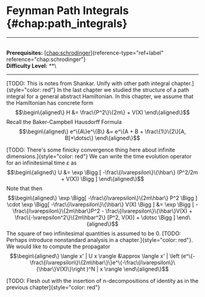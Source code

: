 # Feynman Path Integrals \{#chap:path_integrals\}

------------------------------------------------------------------------

\
**Prerequisites:**
[\[chap:schrodinger\]](#chap:schrodinger)\{reference-type="ref+label"
reference="chap:schrodinger"\}\
**Difficulty Level:** \*\*\

------------------------------------------------------------------------

[TODO: This is notes from Shankar. Unify with other path integral
chapter.]\{style="color: red"\} In the last chapter we studied the
structure of a path integral for a general abstract Hamiltonian. In this
chapter, we assume that the Hamiltonian has concrete form
$$\begin\{aligned\}
    H &= \frac\{P^2\}\{2m\} + V(X)
\end\{aligned\}$$ Recall the Baker-Campbell Hausdorff Formula
$$\begin\{aligned\}
    e^\{A\}e^\{B\} &= e^\{A + B + \frac\{1\}\{2\}[A, B]+\dotsc\}
\end\{aligned\}$$

[TODO: There's some finicky convergence thing here about infinite
dimensions.]\{style="color: red"\} We can write the time evolution
operator for an infinitesimal time $\varepsilon$ as $$\begin\{aligned\}
    U &= \exp \Bigg [ -\frac\{i\varepsilon\}\{\hbar\} (P^2/2m + V(X)) \Bigg ]
\end\{aligned\}$$ Note that then $$\begin\{aligned\}
    \exp \Bigg[ -\frac\{i\varepsilon\}\{2m\hbar\} P^2 \Bigg ] \cdot \exp \Bigg[ -\frac\{i\varepsilon\}\{\hbar\} V(X) \Bigg ]  &= 
    \exp \Bigg [ -\frac\{i\varepsilon\}\{2m\hbar\}P^2 - \frac\{i\varepsilon\}\{\hbar\}V(X) + \frac\{-\varepsilon^2\}\{2m\hbar^2\} [P^2, V(X)] + \dotsc \Bigg ]
\end\{aligned\}$$ The square of two infinitesimal quantities is assumed to
be $0$. [TODO: Perhaps introduce nonstandard analysis in a
chapter.]\{style="color: red"\}. We would like to compute the propagator
$$\begin\{aligned\}
\langle x' | U x \rangle &\approx \langle x' | \left (e^\{-\frac\{i\varepsilon\}\{2m\hbar\}\}e^\{-\frac\{i\varepsilon\}\{\hbar\}V(X)\}\right )^N | x \rangle
\end\{aligned\}$$

[TODO: Flesh out with the insertion of n-decompositions of identity as
in the previous chapter]\{style="color: red"\}
